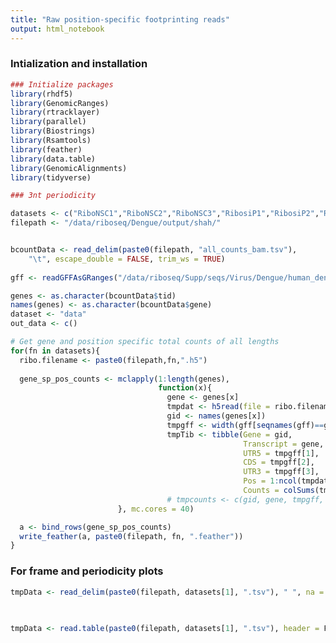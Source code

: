 ```yaml
---
title: "Raw position-specific footprinting reads"
output: html_notebook
---
```


### Intialization and installation
```r
### Initialize packages
library(rhdf5)
library(GenomicRanges)
library(rtracklayer)
library(parallel)
library(Biostrings)
library(Rsamtools)
library(feather)
library(data.table)
library(GenomicAlignments)
library(tidyverse)
```

```r
### 3nt periodicity

datasets <- c("RiboNSC1","RiboNSC2","RiboNSC3","RibosiP1","RibosiP2","RibosiP3")
filepath <- "/data/riboseq/Dengue/output/shah/"


bcountData <- read_delim(paste0(filepath, "all_counts_bam.tsv"), 
    "\t", escape_double = FALSE, trim_ws = TRUE)
  
gff <- readGFFAsGRanges("/data/riboseq/Supp/seqs/Virus/Dengue/human_dengue.gff3")

genes <- as.character(bcountData$tid)
names(genes) <- as.character(bcountData$gene)
dataset <- "data"
out_data <- c()
```

```r
# Get gene and position specific total counts of all lengths
for(fn in datasets){
  ribo.filename <- paste0(filepath,fn,".h5")
  
  gene_sp_pos_counts <- mclapply(1:length(genes),
                                 function(x){
                                   gene <- genes[x]
                                   tmpdat <- h5read(file = ribo.filename, name = paste0("/",gene,"/",dataset,"/reads/data"))
                                   gid <- names(genes[x])
                                   tmpgff <- width(gff[seqnames(gff)==gene])
                                   tmpTib <- tibble(Gene = gid,
                                                    Transcript = gene,
                                                    UTR5 = tmpgff[1],
                                                    CDS = tmpgff[2],
                                                    UTR3 = tmpgff[3],
                                                    Pos = 1:ncol(tmpdat),
                                                    Counts = colSums(tmpdat[20:26,]))
                                   # tmpcounts <- c(gid, gene, tmpgff, colSums(tmpdat[20:26,]))
                        }, mc.cores = 40)

  a <- bind_rows(gene_sp_pos_counts)
  write_feather(a, paste0(filepath, fn, ".feather"))
}
```

### For frame and periodicity plots
```r
tmpData <- read_delim(paste0(filepath, datasets[1], ".tsv"), " ", na = c(" ","","NA"), col_names = F, guess_max = 1, col_types = list(col_character(), 
                                                                                                                                      col_character(),
                                                                                                                                      rep(col_integer(), 101521)))

tmpData <- read.table(paste0(filepath, datasets[1], ".tsv"), header = F, col.names = c("Gene", "Transcript", "utr5", "cds", "utr3", 1:101518), fill = T)
```








